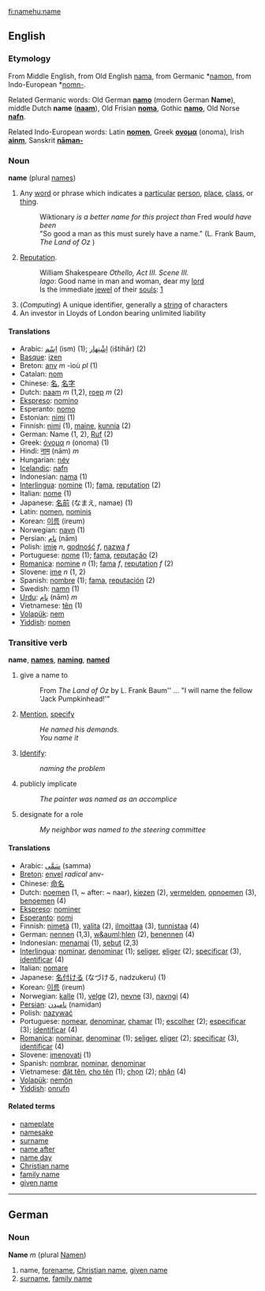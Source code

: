 [[fi:name]][[hu:name]]

==English==
=== Etymology ===
From Middle English, from Old English [[nama]], from Germanic *[[namon]], from Indo-European *[[nomn-]].

Related Germanic words: Old German '''[[namo]]''' (modern German '''Name'''), middle Dutch '''name''' ('''[[naam]]'''), Old Frisian '''[[noma]]''', Gothic '''[[namo]]''', Old Norse '''[[nafn]]'''.

Related Indo-European words: Latin '''[[nomen]]''', Greek '''[[ονομα]]''' (onoma), Irish '''[[ainm]]''', Sanskrit '''[[nāman-]]'''

=== Noun ===
'''name''' (plural [[names]])

# Any [[word]] or phrase which indicates a [[particular]] [[person]], [[place]], [[class]], or [[thing]]. 
#: Wiktionary ''is a better name for this project than'' Fred '' would have been''
#: "So good a man as this must surely have a name." (L. Frank Baum, ''The Land of Oz'' )
# [[Reputation]].
#: William Shakespeare <i>Othello, Act III. Scene III.</i><br>''Iago'': Good name in man and woman, dear my [[lord]]<br>Is the immediate [[jewel]] of their [[soul|souls]]: [http://www.bartleby.com/100/138.34.42.html]
#(''Computing'') A unique identifier, generally a [[string]] of characters
# An investor in Lloyds of London bearing unlimited liability

==== Translations ====
*Arabic: [[اِسْم]] (ism) (1); [[اِشْتِهار]] (ištihār) (2)
*[[Basque]]: [[izen]]
*Breton: [[anv]] ''m'' -ioù ''pl'' (1)
*Catalan: [[nom]]
*Chinese: [[名]], [[名字]]
*Dutch: [[naam]] ''m'' (1,2), [[roep]] ''m'' (2)
*[[Ekspreso]]: [[nomino]]
*Esperanto: [[nomo]]
*Estonian: [[nimi]] (1)
*Finnish: [[nimi]] (1), [[maine]], [[kunnia]] (2)
*German: Name (1, 2), [[Ruf]] (2)
*Greek: [[όνομα]] ''n'' (onoma) (1)
*Hindi: [[नाम]] (nām) ''m''
*Hungarian: [[név]]
*[[Icelandic]]: [[nafn]]
*Indonesian: [[nama]] (1) 
*[[Interlingua]]: [[nomine]] (1); [[fama]], [[reputation]] (2)
*Italian: [[nome]] (1)
*Japanese: [[名前]] (なまえ, namae) (1)
*Latin: [[nomen]], [[nominis]]
*Korean: [[이름]] (ireum)
*Norwegian: [[navn]] (1)
*Persian: [[نام]] (nām)
*Polish: [[imię]] ''n'', [[godność]] ''f'', [[nazwa]] ''f''
*Portuguese: [[nome]] (1); [[fama]], [[reputação]] (2)
*[[Romanica]]: [[nomine]] ''n'' (1); [[fama]] ''f'', [[reputation]] ''f'' (2)
*Slovene: [[ime]] ''n'' (1, 2)
*Spanish: [[nombre]] (1); [[fama]], [[reputación]] (2)
*Swedish: [[namn]] (1)
*[[Urdu]]: [[نام]] (nām) ''m''
*Vietnamese: [[tên]] (1)
*[[Volapük]]: [[nem]]
*[[Yiddish]]: [[nomen]]

=== Transitive verb ===
'''name''', '''[[names]]''', '''[[naming]]''', '''[[named]]'''

# give a name to
#: From ''The Land of Oz'' by L. Frank Baum'' ... "I will name the fellow 'Jack Pumpkinhead!'"
# [[Mention]], [[specify]]
#: ''He named his demands.''
#: ''You name it''
# [[Identify]]:
#: ''naming the problem''
# publicly implicate
#: ''The painter was named as an accomplice''
# designate for a role
#: ''My neighbor was named to the steering committee''

==== Translations ====
*Arabic: [[سَمَّى]] (samma)
*[[Breton]]: [[envel]] ''radical'' anv-
*Chinese: [[命名]]
*Dutch: [[noemen]] (1, ~ after: ~ naar), [[kiezen]] (2), [[vermelden]], [[opnoemen]] (3), [[benoemen]] (4)
*[[Ekspreso]]: [[nominer]]
*[[Esperanto]]: [[nomi]]
*Finnish: [[nimetä]] (1), [[valita]] (2), [[ilmoittaa]] (3), [[tunnistaa]] (4)
*German: [[nennen]] (1,3), [[w&auml;hlen]] (2), [[benennen]] (4)
*Indonesian: [[nama|menamai]] (1), [[sebut]] (2,3)
*[[Interlingua]]: [[nominar]], [[denominar]] (1); [[seliger]], [[eliger]] (2); [[specificar]] (3), [[identificar]] (4)
*Italian: [[nomare]]
*Japanese: [[名付ける]] (なづける, nadzukeru) (1)
*Korean: [[이름]] (ireum)
*Norwegian: [[kalle]] (1), [[velge]] (2), [[nevne]] (3), [[navngi]] (4)
*[[Persian]]: [[نامیدن]] (namidan)
*Polish: [[nazywać]]
*Portuguese: [[nomear]], [[denominar]], [[chamar]] (1); [[escolher]] (2); [[especificar]] (3); [[identificar]] (4)
*[[Romanica]]: [[nominar]], [[denominar]] (1); [[seliger]], [[eliger]] (2); [[specificar]] (3), [[identificar]] (4)
*Slovene: [[imenovati]] (1)
*Spanish: [[nombrar]], [[nominar]], [[denominar]]
*Vietnamese: [[đặt tên]], [[cho tên]] (1); [[chọn]] (2); [[nhận]] (4)
*[[Volapük]]: [[nemön]]
*[[Yiddish]]: [[onrufn]]

====Related terms====
*[[nameplate]]
*[[namesake]]
*[[surname]]
*[[name after]]
*[[name day]]
*[[Christian name]]
*[[family name]]
*[[given name]]

----
==German==
=== Noun ===
'''Name''' ''m'' (plural [[Namen]])

#name, [[forename]], [[Christian name]], [[given name]]
#[[surname]], [[family name]]